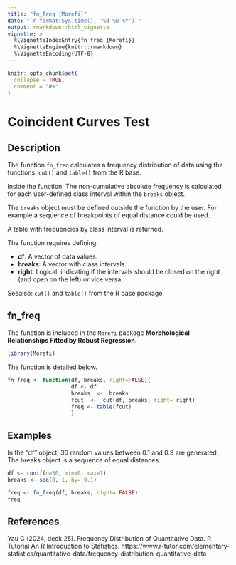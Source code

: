 ```yaml
---
title: "fn_freq {Morefi}"
date: "`r format(Sys.time(), '%d %B %Y')`"
output: rmarkdown::html_vignette
vignette: >
  %\VignetteIndexEntry{fn_freq {Morefi}}
  %\VignetteEngine{knitr::rmarkdown}
  %\VignetteEncoding{UTF-8}
---
```


```r
knitr::opts_chunk$set(
  collapse = TRUE,
  comment = "#>"
)
```

# Coincident Curves Test

## Description

The function `fn_freq` calculates a frequency distribution of data using the functions: `cut()` and `table()` from the R base.

Inside the function:
The non-cumulative absolute frequency is calculated for each user-defined class interval within the `breaks` object.


The `breaks` object must be defined outside the function by the user. For example a sequence of breakpoints of equal distance could be used.

A table with frequencies by class interval is returned.

The function requires defining:

 * **df**: A vector of data values.  
 * **breaks**: A vector with class intervals.
 * **right**: Logical, indicating if the intervals should be closed on the right (and open on the left) or vice versa.


Seealso: `cut()` and `table()` from the R base package.


## fn_freq

The function is included in the `Morefi` package **Morphological Relationships 
Fitted by Robust Regression**.


```r
library(Morefi)
```


The function is detailed below.

```r
fn_freq <- function(df, breaks, right=FALSE){
                    df <- df
                    breaks  <-  breaks
                    fcut  <-  cut(df, breaks, right= right)
                    freq <- table(fcut)
                    }
```


## Examples

In the "df" object, 30 random values between 0.1 and 0.9 are generated.
The breaks object is a sequence of equal distances.


```r
df <- runif(n=30, min=0, max=1)
breaks <- seq(0, 1, by= 0.1)

freq <- fn_freq(df, breaks, right= FALSE)
freq
```

## References

Yau C (2024, deck 25). Frequency Distribution of Quantitative
Data. R Tutorial An R Introduction to Statistics.
https://www.r-tutor.com/elementary-statistics/quantitative-data/frequency-distribution-quantitative-data
